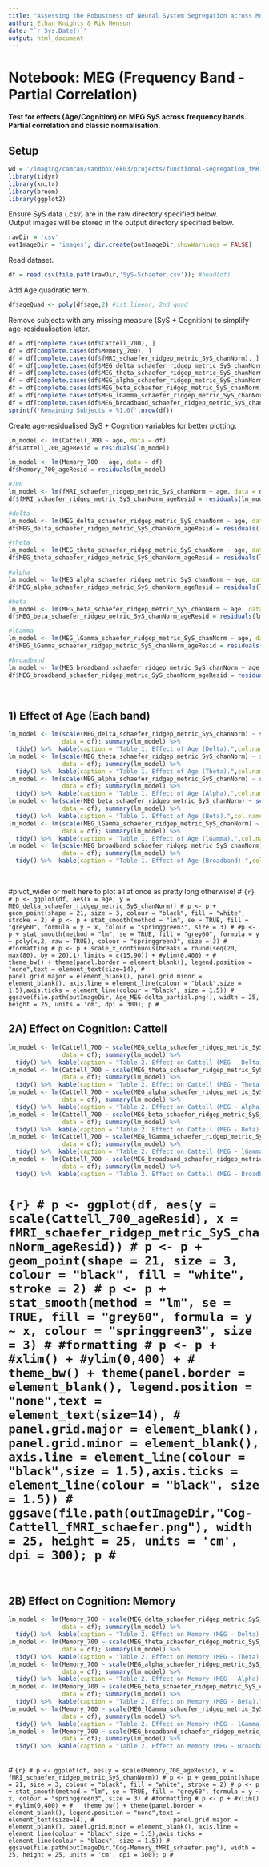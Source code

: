 ```yaml
---
title: "Assessing the Robustness of Neural System Segregation across Modality, Task & Time"
author: Ethan Knights & Rik Henson
date: "`r Sys.Date()`"
output: html_document
---
```


# Notebook: MEG (Frequency Band - Partial Correlation)
**Test for effects (Age/Cognition) on MEG SyS across frequency bands.
<br> 
Partial correlation and classic normalisation.**

## Setup
```r
wd = '/imaging/camcan/sandbox/ek03/projects/functional-segregation_fMRI-MEG/R'; setwd(wd)
library(tidyr)
library(knitr)
library(broom)
library(ggplot2)
```

Ensure SyS data (.csv) are in the raw directory specified below.<br>
  Output images will be stored in the output directory specified below. <br>
```r
rawDir = 'csv'
outImageDir = 'images'; dir.create(outImageDir,showWarnings = FALSE)
```
Read dataset.
```r
df = read.csv(file.path(rawDir,'SyS-Schaefer.csv')); #head(df)
```
Add Age quadratic term.
```r
df$ageQuad <- poly(df$age,2) #1st linear, 2nd quad
```
Remove subjects with any missing measure (SyS + Cognition) to simplify age-residualisation later.
```r
df = df[complete.cases(df$Cattell_700), ]
df = df[complete.cases(df$Memory_700), ]
df = df[complete.cases(df$fMRI_schaefer_ridgep_metric_SyS_chanNorm), ] #still drop fMRI to make ICC simple later
df = df[complete.cases(df$MEG_delta_schaefer_ridgep_metric_SyS_chanNorm), ]
df = df[complete.cases(df$MEG_theta_schaefer_ridgep_metric_SyS_chanNorm), ]
df = df[complete.cases(df$MEG_alpha_schaefer_ridgep_metric_SyS_chanNorm), ]
df = df[complete.cases(df$MEG_beta_schaefer_ridgep_metric_SyS_chanNorm), ]
df = df[complete.cases(df$MEG_lGamma_schaefer_ridgep_metric_SyS_chanNorm), ]
df = df[complete.cases(df$MEG_broadband_schaefer_ridgep_metric_SyS_chanNorm), ]
sprintf('Remaining Subjects = %1.0f',nrow(df))
```
Create age-residualised SyS + Cognition variables for better plotting.
```r
lm_model <- lm(Cattell_700 ~ age, data = df)
df$Cattell_700_ageResid = residuals(lm_model)

lm_model <- lm(Memory_700 ~ age, data = df)
df$Memory_700_ageResid = residuals(lm_model)

#700
lm_model <- lm(fMRI_schaefer_ridgep_metric_SyS_chanNorm ~ age, data = df)
df$fMRI_schaefer_ridgep_metric_SyS_chanNorm_ageResid = residuals(lm_model)

#delta
lm_model <- lm(MEG_delta_schaefer_ridgep_metric_SyS_chanNorm ~ age, data = df)
df$MEG_delta_schaefer_ridgep_metric_SyS_chanNorm_ageResid = residuals(lm_model)

#theta
lm_model <- lm(MEG_theta_schaefer_ridgep_metric_SyS_chanNorm ~ age, data = df)
df$MEG_theta_schaefer_ridgep_metric_SyS_chanNorm_ageResid = residuals(lm_model)

#alpha
lm_model <- lm(MEG_alpha_schaefer_ridgep_metric_SyS_chanNorm ~ age, data = df)
df$MEG_alpha_schaefer_ridgep_metric_SyS_chanNorm_ageResid = residuals(lm_model)

#beta
lm_model <- lm(MEG_beta_schaefer_ridgep_metric_SyS_chanNorm ~ age, data = df)
df$MEG_beta_schaefer_ridgep_metric_SyS_chanNorm_ageResid = residuals(lm_model)

#lGamma
lm_model <- lm(MEG_lGamma_schaefer_ridgep_metric_SyS_chanNorm ~ age, data = df)
df$MEG_lGamma_schaefer_ridgep_metric_SyS_chanNorm_ageResid = residuals(lm_model)

#broadband
lm_model <- lm(MEG_broadband_schaefer_ridgep_metric_SyS_chanNorm ~ age, data = df)
df$MEG_broadband_schaefer_ridgep_metric_SyS_chanNorm_ageResid = residuals(lm_model)

```
<br>

## 1) Effect of Age (Each band)
```r
lm_model <- lm(scale(MEG_delta_schaefer_ridgep_metric_SyS_chanNorm) ~ scale(ageQuad),
               data = df); summary(lm_model) %>% 
  tidy() %>%  kable(caption = "Table 1. Effect of Age (Delta).",col.names = c("Predictor", "B", "SE", "t", "p"),  digits = c(0, 2, 3, 2, 3))
lm_model <- lm(scale(MEG_theta_schaefer_ridgep_metric_SyS_chanNorm) ~ scale(ageQuad),
               data = df); summary(lm_model) %>% 
  tidy() %>%  kable(caption = "Table 1. Effect of Age (Theta).",col.names = c("Predictor", "B", "SE", "t", "p"),  digits = c(0, 2, 3, 2, 3))
lm_model <- lm(scale(MEG_alpha_schaefer_ridgep_metric_SyS_chanNorm) ~ scale(ageQuad),
               data = df); summary(lm_model) %>% 
  tidy() %>%  kable(caption = "Table 1. Effect of Age (Alpha).",col.names = c("Predictor", "B", "SE", "t", "p"),  digits = c(0, 2, 3, 2, 3))
lm_model <- lm(scale(MEG_beta_schaefer_ridgep_metric_SyS_chanNorm) ~ scale(ageQuad),
               data = df); summary(lm_model) %>% 
  tidy() %>%  kable(caption = "Table 1. Effect of Age (Beta).",col.names = c("Predictor", "B", "SE", "t", "p"),  digits = c(0, 2, 3, 2, 3))
lm_model <- lm(scale(MEG_lGamma_schaefer_ridgep_metric_SyS_chanNorm) ~ scale(ageQuad),
               data = df); summary(lm_model) %>% 
  tidy() %>%  kable(caption = "Table 1. Effect of Age (lGamma).",col.names = c("Predictor", "B", "SE", "t", "p"),  digits = c(0, 2, 3, 2, 3))
lm_model <- lm(scale(MEG_broadband_schaefer_ridgep_metric_SyS_chanNorm) ~ scale(ageQuad),
               data = df); summary(lm_model) %>% 
  tidy() %>%  kable(caption = "Table 1. Effect of Age (Broadband).",col.names = c("Predictor", "B", "SE", "t", "p"),  digits = c(0, 2, 3, 2, 3))
```
<br>

#pivot_wider or melt here to plot all at once as pretty long otherwise!
# ```{r}
# p <- ggplot(df, aes(x = age, y = MEG_delta_schaefer_ridgep_metric_SyS_chanNorm))
# p <- p + geom_point(shape = 21, size = 3, colour = "black", fill = "white", stroke = 2)
# p <- p + stat_smooth(method = "lm", se = TRUE, fill = "grey60", formula = y ~ x, colour = "springgreen3", size = 3)
# #p <- p + stat_smooth(method = "lm", se = TRUE, fill = "grey60", formula = y ~ poly(x,2, raw = TRUE), colour = "springgreen3", size = 3)
# #formatting
# p <- p + scale_x_continuous(breaks = round(seq(20, max(80), by = 20),1),limits = c(15,90)) + #ylim(0,400) +
#   theme_bw() + theme(panel.border = element_blank(), legend.position = "none",text = element_text(size=14),
#                      panel.grid.major = element_blank(), panel.grid.minor = element_blank(), axis.line = element_line(colour = "black",size = 1.5),axis.ticks = element_line(colour = "black", size = 1.5))
# ggsave(file.path(outImageDir,'Age_MEG-delta_partial.png'), width = 25, height = 25, units = 'cm', dpi = 300); p
# ```
<br>


  
## 2A) Effect on Cognition: Cattell
  
```r
lm_model <- lm(Cattell_700 ~ scale(MEG_delta_schaefer_ridgep_metric_SyS_chanNorm) * scale(ageQuad),
               data = df); summary(lm_model) %>% 
  tidy() %>%  kable(caption = "Table 2. Effect on Cattell (MEG - Delta).",col.names = c("Predictor", "B", "SE", "t", "p"),  digits = c(0, 2, 3, 2, 3))
lm_model <- lm(Cattell_700 ~ scale(MEG_theta_schaefer_ridgep_metric_SyS_chanNorm) * scale(ageQuad),
               data = df); summary(lm_model) %>% 
  tidy() %>%  kable(caption = "Table 2. Effect on Cattell (MEG - Theta).",col.names = c("Predictor", "B", "SE", "t", "p"),  digits = c(0, 2, 3, 2, 3))
lm_model <- lm(Cattell_700 ~ scale(MEG_alpha_schaefer_ridgep_metric_SyS_chanNorm) * scale(ageQuad),
               data = df); summary(lm_model) %>% 
  tidy() %>%  kable(caption = "Table 2. Effect on Cattell (MEG - Alpha).",col.names = c("Predictor", "B", "SE", "t", "p"),  digits = c(0, 2, 3, 2, 3))
lm_model <- lm(Cattell_700 ~ scale(MEG_beta_schaefer_ridgep_metric_SyS_chanNorm) * scale(ageQuad),
               data = df); summary(lm_model) %>% 
  tidy() %>%  kable(caption = "Table 2. Effect on Cattell (MEG - Beta).",col.names = c("Predictor", "B", "SE", "t", "p"),  digits = c(0, 2, 3, 2, 3))
lm_model <- lm(Cattell_700 ~ scale(MEG_lGamma_schaefer_ridgep_metric_SyS_chanNorm) * scale(ageQuad),
               data = df); summary(lm_model) %>% 
  tidy() %>%  kable(caption = "Table 2. Effect on Cattell (MEG - lGamma).",col.names = c("Predictor", "B", "SE", "t", "p"),  digits = c(0, 2, 3, 2, 3))
lm_model <- lm(Cattell_700 ~ scale(MEG_broadband_schaefer_ridgep_metric_SyS_chanNorm) * scale(ageQuad),
               data = df); summary(lm_model) %>% 
  tidy() %>%  kable(caption = "Table 2. Effect on Cattell (MEG - Broadband).",col.names = c("Predictor", "B", "SE", "t", "p"),  digits = c(0, 2, 3, 2, 3))
```

# ```{r}
# p <- ggplot(df, aes(y = scale(Cattell_700_ageResid), x = fMRI_schaefer_ridgep_metric_SyS_chanNorm_ageResid))
# p <- p + geom_point(shape = 21, size = 3, colour = "black", fill = "white", stroke = 2)
# p <- p + stat_smooth(method = "lm", se = TRUE, fill = "grey60", formula = y ~ x, colour = "springgreen3", size = 3)
# #formatting
# p <- p + #xlim() + #ylim(0,400) +
#   theme_bw() + theme(panel.border = element_blank(), legend.position = "none",text = element_text(size=14),
#                      panel.grid.major = element_blank(), panel.grid.minor = element_blank(), axis.line = element_line(colour = "black",size = 1.5),axis.ticks = element_line(colour = "black", size = 1.5))
# ggsave(file.path(outImageDir,"Cog-Cattell_fMRI_schaefer.png"), width = 25, height = 25, units = 'cm', dpi = 300); p
# ```
<br>

## 2B) Effect on Cognition: Memory
  
```r
lm_model <- lm(Memory_700 ~ scale(MEG_delta_schaefer_ridgep_metric_SyS_chanNorm) * scale(ageQuad),
               data = df); summary(lm_model) %>% 
  tidy() %>%  kable(caption = "Table 2. Effect on Memory (MEG - Delta).",col.names = c("Predictor", "B", "SE", "t", "p"),  digits = c(0, 2, 3, 2, 3))
lm_model <- lm(Memory_700 ~ scale(MEG_theta_schaefer_ridgep_metric_SyS_chanNorm) * scale(ageQuad),
               data = df); summary(lm_model) %>% 
  tidy() %>%  kable(caption = "Table 2. Effect on Memory (MEG - Theta).",col.names = c("Predictor", "B", "SE", "t", "p"),  digits = c(0, 2, 3, 2, 3))
lm_model <- lm(Memory_700 ~ scale(MEG_alpha_schaefer_ridgep_metric_SyS_chanNorm) * scale(ageQuad),
               data = df); summary(lm_model) %>% 
  tidy() %>%  kable(caption = "Table 2. Effect on Memory (MEG - Alpha).",col.names = c("Predictor", "B", "SE", "t", "p"),  digits = c(0, 2, 3, 2, 3))
lm_model <- lm(Memory_700 ~ scale(MEG_beta_schaefer_ridgep_metric_SyS_chanNorm) * scale(ageQuad),
               data = df); summary(lm_model) %>% 
  tidy() %>%  kable(caption = "Table 2. Effect on Memory (MEG - Beta).",col.names = c("Predictor", "B", "SE", "t", "p"),  digits = c(0, 2, 3, 2, 3))
lm_model <- lm(Memory_700 ~ scale(MEG_lGamma_schaefer_ridgep_metric_SyS_chanNorm) * scale(ageQuad),
               data = df); summary(lm_model) %>% 
  tidy() %>%  kable(caption = "Table 2. Effect on Memory (MEG - lGamma).",col.names = c("Predictor", "B", "SE", "t", "p"),  digits = c(0, 2, 3, 2, 3))
lm_model <- lm(Memory_700 ~ scale(MEG_broadband_schaefer_ridgep_metric_SyS_chanNorm) * scale(ageQuad),
               data = df); summary(lm_model) %>% 
  tidy() %>%  kable(caption = "Table 2. Effect on Memory (MEG - Broadband).",col.names = c("Predictor", "B", "SE", "t", "p"),  digits = c(0, 2, 3, 2, 3))
```

<br>
# ```{r}
# p <- ggplot(df, aes(y = scale(Memory_700_ageResid), x = fMRI_schaefer_ridgep_metric_SyS_chanNorm))
# p <- p + geom_point(shape = 21, size = 3, colour = "black", fill = "white", stroke = 2)
# p <- p + stat_smooth(method = "lm", se = TRUE, fill = "grey60", formula = y ~ x, colour = "springgreen3", size = 3)
# #formatting
# p <- p + #xlim() + #ylim(0,400) +
#   theme_bw() + theme(panel.border = element_blank(), legend.position = "none",text = element_text(size=14),
#                      panel.grid.major = element_blank(), panel.grid.minor = element_blank(), axis.line = element_line(colour = "black",size = 1.5),axis.ticks = element_line(colour = "black", size = 1.5))
# ggsave(file.path(outImageDir,"Cog-Memory_fMRI_schaefer.png"), width = 25, height = 25, units = 'cm', dpi = 300); p
# ```
<br>
